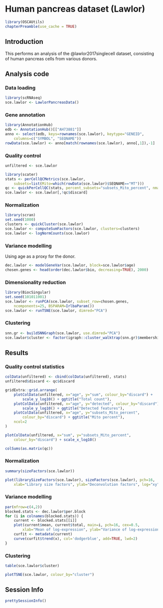 # Human pancreas dataset (Lawlor)

```r
library(OSCAUtils)
chapterPreamble(use_cache = TRUE)
```

## Introduction

This performs an analysis of the @lawlor2017singlecell dataset,
consisting of human pancreas cells from various donors.

## Analysis code

### Data loading

```r
library(scRNAseq)
sce.lawlor <- LawlorPancreasData()
```

### Gene annotation

```r
library(AnnotationHub)
edb <- AnnotationHub()[["AH73881"]]
anno <- select(edb, keys=rownames(sce.lawlor), keytype="GENEID", 
    columns=c("SYMBOL", "SEQNAME"))
rowData(sce.lawlor) <- anno[match(rownames(sce.lawlor), anno[,1]),-1]
```

### Quality control

```r
unfiltered <- sce.lawlor
```

```r
library(scater)
stats <- perCellQCMetrics(sce.lawlor, 
    subsets=list(Mito=which(rowData(sce.lawlor)$SEQNAME=="MT")))
qc <- quickPerCellQC(stats, percent_subsets="subsets_Mito_percent", nmads=3)
sce.lawlor <- sce.lawlor[,!qc$discard]
```

### Normalization

```r
library(scran)
set.seed(1000)
clusters <- quickCluster(sce.lawlor)
sce.lawlor <- computeSumFactors(sce.lawlor, clusters=clusters)
sce.lawlor <- logNormCounts(sce.lawlor)
```

### Variance modelling

Using age as a proxy for the donor.

```r
dec.lawlor <- modelGeneVar(sce.lawlor, block=sce.lawlor$age)
chosen.genes <- head(order(dec.lawlor$bio, decreasing=TRUE), 2000)
```

### Dimensionality reduction

```r
library(BiocSingular)
set.seed(101011001)
sce.lawlor <- runPCA(sce.lawlor, subset_row=chosen.genes, 
    ncomponents=25, BSPARAM=IrlbaParam())
sce.lawlor <- runTSNE(sce.lawlor, dimred="PCA")
```

### Clustering

```r
snn.gr <- buildSNNGraph(sce.lawlor, use.dimred="PCA")
sce.lawlor$cluster <- factor(igraph::cluster_walktrap(snn.gr)$membership)
```

## Results

### Quality control statistics

```r
colData(unfiltered) <- cbind(colData(unfiltered), stats)
unfiltered$discard <- qc$discard

gridExtra::grid.arrange(
    plotColData(unfiltered, x="age", y="sum", colour_by="discard") +
        scale_y_log10() + ggtitle("Total count"),
    plotColData(unfiltered, x="age", y="detected", colour_by="discard") +
        scale_y_log10() + ggtitle("Detected features"),
    plotColData(unfiltered, x="age", y="subsets_Mito_percent",
        colour_by="discard") + ggtitle("Mito percent"),
    ncol=2
)
```

```r
plotColData(unfiltered, x="sum", y="subsets_Mito_percent",
    colour_by="discard") + scale_x_log10()
```

```r
colSums(as.matrix(qc))
```

### Normalization

```r
summary(sizeFactors(sce.lawlor))
```

```r
plot(librarySizeFactors(sce.lawlor), sizeFactors(sce.lawlor), pch=16,
    xlab="Library size factors", ylab="Deconvolution factors", log="xy")
```

### Variance modelling

```r
par(mfrow=c(4,2))
blocked.stats <- dec.lawlor$per.block
for (i in colnames(blocked.stats)) {
    current <- blocked.stats[[i]]
    plot(current$mean, current$total, main=i, pch=16, cex=0.5,
        xlab="Mean of log-expression", ylab="Variance of log-expression")
    curfit <- metadata(current)
    curve(curfit$trend(x), col='dodgerblue', add=TRUE, lwd=2)
}
```

### Clustering

```r
table(sce.lawlor$cluster)
```

```r
plotTSNE(sce.lawlor, colour_by="cluster")
```


## Session Info {-}

```r
prettySessionInfo()
```
